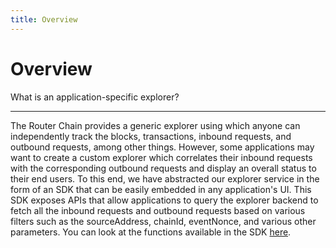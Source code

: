 ```yaml
---
title: Overview
---
```


# Overview
What is an application-specific explorer?
 
---
The Router Chain provides a generic explorer using which anyone can independently track the blocks, transactions, inbound requests, and outbound requests, among other things. However, some applications may want to create a custom explorer which correlates their inbound requests with the corresponding outbound requests and display an overall status to their end users.
To this end, we have abstracted our explorer service in the form of an SDK that can be easily embedded in any application's UI. This SDK exposes APIs that allow applications to query the explorer backend to fetch all the inbound requests and outbound requests based on various filters such as the sourceAddress, chainId, eventNonce, and various other parameters. You can look at the functions available in the SDK [here](https://router-protocol.github.io/router-chain-ts-sdk/classes/RouterExplorer.html).



